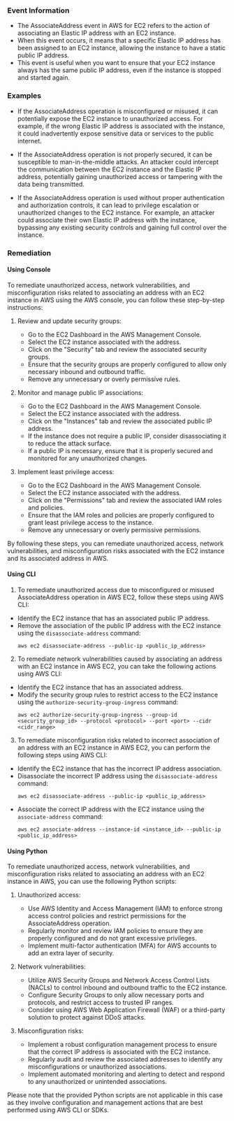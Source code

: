 
### Event Information

- The AssociateAddress event in AWS for EC2 refers to the action of associating an Elastic IP address with an EC2 instance.
- When this event occurs, it means that a specific Elastic IP address has been assigned to an EC2 instance, allowing the instance to have a static public IP address.
- This event is useful when you want to ensure that your EC2 instance always has the same public IP address, even if the instance is stopped and started again.


### Examples

- If the AssociateAddress operation is misconfigured or misused, it can potentially expose the EC2 instance to unauthorized access. For example, if the wrong Elastic IP address is associated with the instance, it could inadvertently expose sensitive data or services to the public internet.

- If the AssociateAddress operation is not properly secured, it can be susceptible to man-in-the-middle attacks. An attacker could intercept the communication between the EC2 instance and the Elastic IP address, potentially gaining unauthorized access or tampering with the data being transmitted.

- If the AssociateAddress operation is used without proper authentication and authorization controls, it can lead to privilege escalation or unauthorized changes to the EC2 instance. For example, an attacker could associate their own Elastic IP address with the instance, bypassing any existing security controls and gaining full control over the instance.

### Remediation

#### Using Console

To remediate unauthorized access, network vulnerabilities, and misconfiguration risks related to associating an address with an EC2 instance in AWS using the AWS console, you can follow these step-by-step instructions:

1. Review and update security groups:
   - Go to the EC2 Dashboard in the AWS Management Console.
   - Select the EC2 instance associated with the address.
   - Click on the "Security" tab and review the associated security groups.
   - Ensure that the security groups are properly configured to allow only necessary inbound and outbound traffic.
   - Remove any unnecessary or overly permissive rules.

2. Monitor and manage public IP associations:
   - Go to the EC2 Dashboard in the AWS Management Console.
   - Select the EC2 instance associated with the address.
   - Click on the "Instances" tab and review the associated public IP address.
   - If the instance does not require a public IP, consider disassociating it to reduce the attack surface.
   - If a public IP is necessary, ensure that it is properly secured and monitored for any unauthorized changes.

3. Implement least privilege access:
   - Go to the EC2 Dashboard in the AWS Management Console.
   - Select the EC2 instance associated with the address.
   - Click on the "Permissions" tab and review the associated IAM roles and policies.
   - Ensure that the IAM roles and policies are properly configured to grant least privilege access to the instance.
   - Remove any unnecessary or overly permissive permissions.

By following these steps, you can remediate unauthorized access, network vulnerabilities, and misconfiguration risks associated with the EC2 instance and its associated address in AWS.

#### Using CLI

1. To remediate unauthorized access due to misconfigured or misused AssociateAddress operation in AWS EC2, follow these steps using AWS CLI:

- Identify the EC2 instance that has an associated public IP address.
- Remove the association of the public IP address with the EC2 instance using the `disassociate-address` command:
  ```
  aws ec2 disassociate-address --public-ip <public_ip_address>
  ```

2. To remediate network vulnerabilities caused by associating an address with an EC2 instance in AWS EC2, you can take the following actions using AWS CLI:

- Identify the EC2 instance that has an associated address.
- Modify the security group rules to restrict access to the EC2 instance using the `authorize-security-group-ingress` command:
  ```
  aws ec2 authorize-security-group-ingress --group-id <security_group_id> --protocol <protocol> --port <port> --cidr <cidr_range>
  ```

3. To remediate misconfiguration risks related to incorrect association of an address with an EC2 instance in AWS EC2, you can perform the following steps using AWS CLI:

- Identify the EC2 instance that has the incorrect IP address association.
- Disassociate the incorrect IP address using the `disassociate-address` command:
  ```
  aws ec2 disassociate-address --public-ip <public_ip_address>
  ```
- Associate the correct IP address with the EC2 instance using the `associate-address` command:
  ```
  aws ec2 associate-address --instance-id <instance_id> --public-ip <public_ip_address>
  ```

#### Using Python

To remediate unauthorized access, network vulnerabilities, and misconfiguration risks related to associating an address with an EC2 instance in AWS, you can use the following Python scripts:

1. Unauthorized access:
   - Use AWS Identity and Access Management (IAM) to enforce strong access control policies and restrict permissions for the AssociateAddress operation.
   - Regularly monitor and review IAM policies to ensure they are properly configured and do not grant excessive privileges.
   - Implement multi-factor authentication (MFA) for AWS accounts to add an extra layer of security.

2. Network vulnerabilities:
   - Utilize AWS Security Groups and Network Access Control Lists (NACLs) to control inbound and outbound traffic to the EC2 instance.
   - Configure Security Groups to only allow necessary ports and protocols, and restrict access to trusted IP ranges.
   - Consider using AWS Web Application Firewall (WAF) or a third-party solution to protect against DDoS attacks.

3. Misconfiguration risks:
   - Implement a robust configuration management process to ensure that the correct IP address is associated with the EC2 instance.
   - Regularly audit and review the associated addresses to identify any misconfigurations or unauthorized associations.
   - Implement automated monitoring and alerting to detect and respond to any unauthorized or unintended associations.

Please note that the provided Python scripts are not applicable in this case as they involve configuration and management actions that are best performed using AWS CLI or SDKs.


